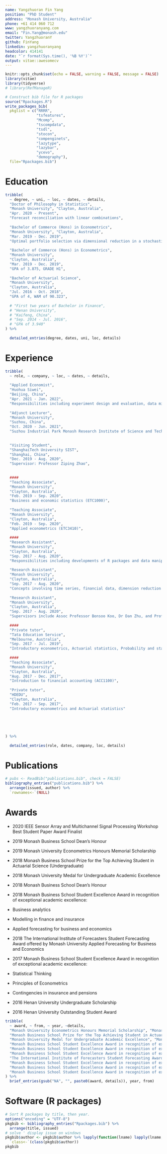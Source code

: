 ```yaml
---
name: Yangzhuoran Fin Yang
position: "PhD Student"
address: "Monash University, Australia"
phone: +61 414 060 712
www: yangzhuoranyang.com
email: "Fin.Yang@monash.edu"
twitter: YangzhuoranY
github: FinYang
linkedin: yangzhuoranyang
headcolor: 414141
date: "`r format(Sys.time(), '%B %Y')`"
output: vitae::awesomecv
---
```


```r
knitr::opts_chunk$set(echo = FALSE, warning = FALSE, message = FALSE)
library(vitae)
library(tidyverse)
# library(RefManageR)
```

```r
# Construct bib file for R packages
source("Rpackages.R")
write_packages_bib(
  pkglist = c("RRRR", 
              "tsfeatures",
              "Mcomp",
              "tscompdata", 
              "tsdl", 
              "stocon",
              "compenginets", 
              "lazytype", 
              "lazybar",
              "ycevo", 
              "demography"),
  file="Rpackages.bib")
```

# Education

```r
tribble(
  ~ degree, ~ uni, ~ loc, ~ dates, ~ details,
  "Doctor of Philosophy in Statistics", 
  "Monash University", "Clayton, Australia", 
  "Apr. 2020 - Present", 
  "Forecast reconciliation with linear combinations",
  
  "Bachelor of Commerce (Hons) in Econometrics", 
  "Monash University", "Clayton, Australia", 
  "Mar. 2019 - Dec. 2019", 
  "Optimal portfolio selection via dimensional reduction in a stochastic optimal control setting",
  
  "Bachelor of Commerce (Hons) in Econometrics", 
  "Monash University", 
  "Clayton, Australia", 
  "Mar. 2019 - Dec. 2019", 
  "GPA of 3.875, GRADE H1",
  
  "Bachelor of Actuarial Science", 
  "Monash University", 
  "Clayton, Australia", 
  "Jul. 2016 - Oct. 2018", 
  "GPA of 4, WAM of 90.323", 
  
  # "First two years of Bachelor in Finance",
  # "Henan University",
  # "Kaifeng, China",
  # "Sep. 2014 - Jul. 2016",
  # "GPA of 3.940"
) %>% 
  
  detailed_entries(degree, dates, uni, loc, details)

```

# Experience

```r

tribble(
  ~ role, ~ company, ~ loc, ~ dates, ~ details,
  
  "Applied Economist", 
  "Huohua Siwei", 
  "Beijing, China", 
  "Apr. 2021 - Jan. 2022",
  "Responsibilities including experiment design and evaluation, data mining and R programming",
  
  "Adjunct Lecturer", 
  "Monash University",
  "Suzhou, China", 
  "Oct. 2020 - Jun. 2021", 
  "Suzhou Industrial Park Monash Research Institute of Science and Techology",
  
  
  "Visiting Student",
  "ShanghaiTech University SIST",
  "Shanghai, China",
  "Dec. 2019 - Aug. 2020",
  "Supervisor: Professor Ziping Zhao",
  
  
  ####
  "Teaching Associate", 
  "Monash University", 
  "Clayton, Australia", 
  "Feb. 2019 - Sep. 2020", 
  "Business and economic statistics (ETC1000)",
  
  "Teaching Associate", 
  "Monash University", 
  "Clayton, Australia", 
  "Feb. 2019 - Sep. 2020", 
  "Applied econometrics (ETC3410)",
  
  ####
  "Research Assistant", 
  "Monash University", 
  "Clayton, Australia", 
  "Sep. 2017 - Aug. 2020", 
  "Responsibilities including developments of R packages and data manipulation",
  
  "Research Assistant", 
  "Monash University", 
  "Clayton, Australia", 
  "Sep. 2017 - Aug. 2020", 
  "Concepts involving time series, financial data, dimension reduction and stochastic optimization",
  
  "Research Assistant", 
  "Monash University", 
  "Clayton, Australia", 
  "Sep. 2017 - Aug. 2020", 
  "Supervisors include Assoc Professor Bonsoo Koo, Dr Dan Zhu, and Professor Rob Hyndman",
  
  ####
  "Private tutor", 
  "Tata Education Service", 
  "Melbourne, Australia", 
  "Sep. 2017 - Jul. 2019", 
  "Introductory econometrics, Actuarial statistics, Probability and statistical inference for economics and business, Applied econometrics and Financial econometrics",
  
  ####
  "Teaching Associate", 
  "Monash University", 
  "Clayton, Australia", 
  "Aug. 2017 - Dec. 2017", 
  "Introduction to financial accounting (ACC1100)",
  
  "Private tutor",
  "HDEDU",
  "Clayton, Australia",
  "Feb. 2017 - Sep. 2017",
  "Introductory econometrics and Actuarial statistics"
  
  
  
  
  
) %>% 
  
  detailed_entries(role, dates, company, loc, details)

```

# Publications

```r
# pubs <- ReadBib("publications.bib", check = FALSE)
bibliography_entries("publications.bib") %>%
  arrange(issued, author) %>% 
  `rownames<-`(NULL)
```


\pagebreak

# Awards

* 2020 IEEE Sensor Array and Multichannel Signal Processing Workshop Best Student Paper Award Finalist

* 2019 Monash Business School Dean's Honour

<!-- * 2019 Monash Business School Co-funded Graduate Research Scholarship -->

* 2019 Monash University Econometrics Honours Memorial Scholarship

* 2018 Monash Business School Prize for the Top Achieving Student in Actuarial Science (Undergraduate) 

* 2018 Monash University Medal for Undergraduate Academic Excellence

* 2018 Monash Business School Dean's Honour

* 2018 Monash Business School Student Excellence Award in recognition of exceptional academic excellence:  

- Business analytics
- Modelling in finance and insurance
- Applied forecasting for business and economics

* 2018 The International Institute of Forecasters Student Forecasting Award 
offered by Monash University Applied Forecasting for Business and Economics 

* 2017 Monash Business School Student Excellence Award in recognition of exceptional academic excellence:  

- Statistical Thinking
- Principles of Econometrics
- Contingencies in insurance and pensions

* 2016 Henan University Undergraduate Scholarship 

* 2016 Henan University Outstanding Student Award

```r

tribble(
  ~ award, ~ from, ~ year, ~details,
  "Monash University Econometrics Honours Memorial Scholarship", "Monash", "2019", NA,
  "Monash Business School Prize for the Top Achieving Student in Actuarial Science (Undergraduate)", "Monash", "2018", NA,
  "Monash University Medal for Undergraduate Academic Excellence", "Monash", "2018", NA,
  "Monash Business School Student Excellence Award in recognition of exceptional academic excellence in:", "Monash", "2018", "Business analytics", 
  "Monash Business School Student Excellence Award in recognition of exceptional academic excellence in:", "Monash", "2018", "Modelling in finance and insurance", 
  "Monash Business School Student Excellence Award in recognition of exceptional academic excellence in:", "Monash", "2018", "Applied forecasting for business and economics", 
  "The International Institute of Forecasters Student Forecasting Award o", "IIF", "2018", NA,
  "Monash Business School Student Excellence Award in recognition of exceptional academic excellence in:", "Monash", "2017", "Statistical Thinking", 
  "Monash Business School Student Excellence Award in recognition of exceptional academic excellence in:", "Monash", "2017", "Principles of Econometrics", 
  "Monash Business School Student Excellence Award in recognition of exceptional academic excellence in:", "Monash", "2017", "Contingencies in insurance and pensions"
) %>%
  brief_entries(gsub("NA", "", paste0(award, details)), year, from)

```


# Software (R packages)


```r
# Sort R packages by title, then year.
options("encoding" = "UTF-8")
pkgbib <- bibliography_entries("Rpackages.bib") %>%
  arrange(title, issued) 
# solve ' display issue on windows 
pkgbib$author <- pkgbib$author %>% lapply(function(lname) lapply(lname, function(lname2) lapply(lname2, function(x){gsub("â€™","'", x)} ))) %>% 
  `class<-`(class(pkgbib$author))
pkgbib
```


<!-- 

\pagebreak 

# Referees

```r
tribble(
~ name, ~ uni, ~ loc, ~ dates, ~ details,
"Professor Rob J Hyndman", 
"Monash University", "Professor", 
"Clayton, Australia", 
"Email: Rob.Hyndman@monash.edu",

"Dr Dan Zhu", 
"Monash University", "Senior Lecturer", 
"Clayton, Australia", 
"Email: Dan.Zhu@monash.edu",

"Assoc Professor Bonsoo Koo", 
"Monash University", "Associate Professor", 
"Clayton, Australia", 
"Email: Bonsoo.Koo@monash.edu",


) %>% 

detailed_entries(loc, dates, name, uni, details)
```

-->